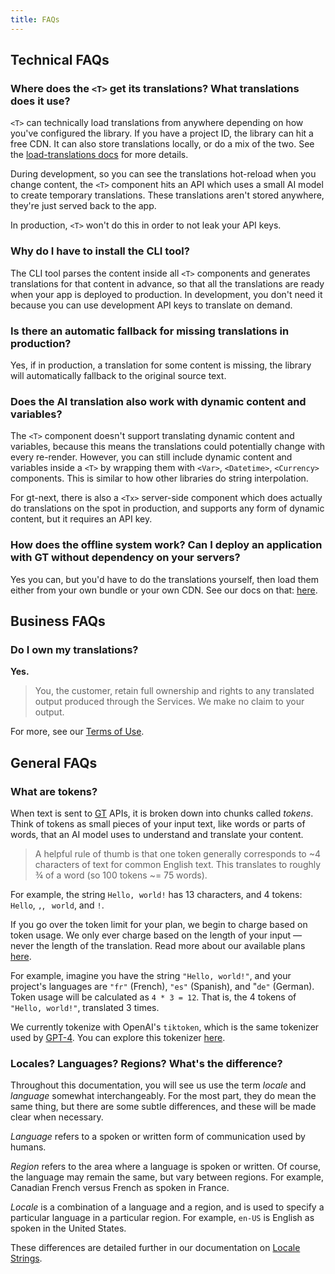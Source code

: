 ```yaml
---
title: FAQs
---
```

## Technical FAQs

### Where does the `<T>` get its translations? What translations does it use?

`<T>` can technically load translations from anywhere depending on how you've configured the library. 
If you have a project ID, the library can hit a free CDN. 
It can also store translations locally, or do a mix of the two. 
See the [load-translations docs](/docs/next/api/config/load-translations#fetching-translations-from-your-bundle) for more details.

During development, so you can see the translations hot-reload when you change content, the `<T>` component hits an API which uses a small AI model to create temporary translations. These translations aren't stored anywhere, they're just served back to the app.

In production, `<T>` won't do this in order to not leak your API keys.

### Why do I have to install the CLI tool?

The CLI tool parses the content inside all `<T>` components and generates translations for that content in advance, 
so that all the translations are ready when your app is deployed to production. 
In development, you don't need it because you can use development API keys to translate on demand. 


### Is there an automatic fallback for missing translations in production?

Yes, if in production, a translation for some content is missing, the library will automatically fallback to the original source text.

### Does the AI translation also work with dynamic content and variables?

The `<T>` component doesn't support translating dynamic content and variables, 
because this means the translations could potentially change with every re-render. 
However, you can still include dynamic content and variables inside a `<T>` by wrapping them with 
`<Var>`, `<Datetime>`, `<Currency>` components. 
This is similar to how other libraries do string interpolation.

For gt-next, there is also a `<Tx>` server-side component which does actually do translations on the spot in production, 
and supports any form of dynamic content, but it requires an API key.

### How does the offline system work? Can I deploy an application with GT without dependency on your servers?

Yes you can, but you'd have to do the translations yourself, 
then load them either from your own bundle or your own CDN. 
See our docs on that: [here](/docs/next/api/config/load-translations#fetching-translations-from-your-bundle).

## Business FAQs

### Do I own my translations?

**Yes.** 

> You, the customer, retain full ownership and rights to any translated output produced through the Services. We make no claim to your output.

For more, see our [Terms of Use](https://generaltranslation.com/terms).

## General FAQs

### What are tokens?

When text is sent to [GT](https://www.generaltranslation.com) APIs, it is broken down into chunks called *tokens*.
Think of tokens as small pieces of your input text, like words or parts of words, that an AI model uses to understand and translate your content.

> A helpful rule of thumb is that one token generally corresponds to ~4 characters of text for common English text. This translates to roughly ¾ of a word (so 100 tokens ~= 75 words).

For example, the string `Hello, world!` has 13 characters, and 4 tokens: `Hello`, `,`, ` world`, and `!`.

If you go over the token limit for your plan, we begin to charge based on token usage. 
We only ever charge based on the length of your input — never the length of the translation.
Read more about our available plans [here](https://generaltranslation.com/pricing).

For example, imagine you have the string `"Hello, world!"`, and your project's languages are `"fr"` (French), `"es"` (Spanish), and "`de"` (German).
Token usage will be calculated as `4 * 3 = 12`. That is, the 4 tokens of `"Hello, world!"`, translated 3 times.

We currently tokenize with OpenAI's `tiktoken`, which is the same tokenizer used by [GPT-4](https://openai.com/index/gpt-4/). You can explore this tokenizer [here](https://platform.openai.com/tokenizer).

### Locales? Languages? Regions? What's the difference?

Throughout this documentation, you will see us use the term *locale* and *language* somewhat interchangeably.
For the most part, they do mean the same thing, but there are some subtle differences, and these will be made clear when necessary.

*Language* refers to a spoken or written form of communication used by humans.

*Region* refers to the area where a language is spoken or written. Of course, the language may remain the same, but vary between regions. For example, Canadian French versus French as spoken in France.

*Locale* is a combination of a language and a region, and is used to specify a particular language in a particular region. For example, `en-US` is English as spoken in the United States.

These differences are detailed further in our documentation on [Locale Strings](/docs/reference/locale-strings).